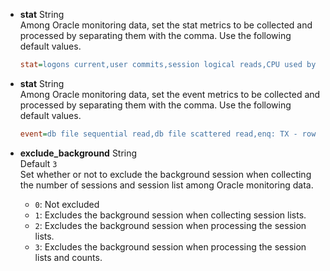 -   **stat** <span class='type'>String</span><br/>
    Among Oracle monitoring data, set the stat metrics to be collected and processed by separating them with the comma. Use the following default values.

    ```ini title='whatap.conf'
    stat=logons current,user commits,session logical reads,CPU used by this session,DB time,enqueue waits,physical reads,physical writes,execute count,db block changes,opened cursors current,parse count (total),parse count (hard),sorts (memory)
    ```

-   **stat** <span class='type'>String</span><br/>
    Among Oracle monitoring data, set the event metrics to be collected and processed by separating them with the comma. Use the following default values.

    ```ini title='whatap.conf'
    event=db file sequential read,db file scattered read,enq: TX - row lock contention
    ```

-   **exclude_background** <span class='type'>String</span><br/>Default `3`<br/>
    Set whether or not to exclude the background session when collecting the number of sessions and session list among Oracle monitoring data.
    -   `0`: Not excluded
    -   `1`: Excludes the background session when collecting session lists.
    -   `2`: Excludes the background session when processing the session lists.
    -   `3`: Excludes the background session when processing the session lists and counts.
